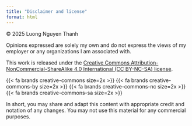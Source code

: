 ```yaml
---
title: "Disclaimer and license"
format: html
---
```


&copy; 2025 Luong Nguyen Thanh

Opinions expressed are solely my own and do not express the views of my employer or any organizations I am associated with.

This work is released under the [Creative Commons Attribution-NonCommercial-ShareAlike 4.0 International (CC BY-NC-SA) license](https://creativecommons.org/licenses/by-nc-sa/4.0/).

{{< fa brands creative-commons size=2x >}} {{< fa brands creative-commons-by size=2x >}} {{< fa brands creative-commons-nc size=2x >}} {{< fa brands creative-commons-sa size=2x >}}

In short, you may share and adapt this content with appropriate credit and notation of any changes. You may not use this material for any commercial purposes.
